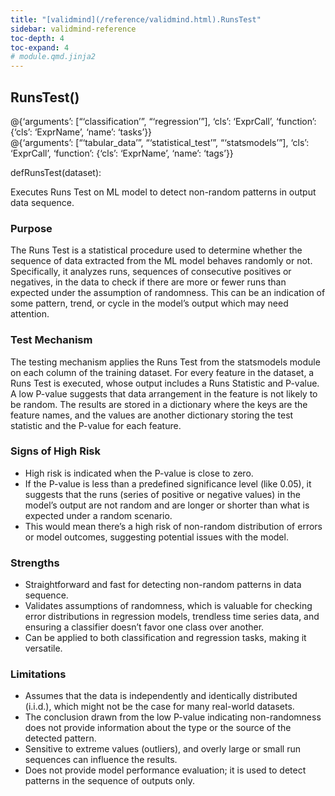 ```yaml
---
title: "[validmind](/reference/validmind.html).RunsTest"
sidebar: validmind-reference
toc-depth: 4
toc-expand: 4
# module.qmd.jinja2
---
```


<!-- function.qmd.jinja2 -->

## RunsTest[()]{.muted}

<!-- signatures.jinja2 -->

::: {.signature}

<div class="decorator">@<!-- types.jinja2 - format_type --><span class="n">{'arguments': ["'classification'", "'regression'"], 'cls': 'ExprCall', 'function': {'cls': 'ExprName', 'name': 'tasks'}}</span></div><div class="decorator">@<!-- types.jinja2 - format_type --><span class="n">{'arguments': ["'tabular_data'", "'statistical_test'", "'statsmodels'"], 'cls': 'ExprCall', 'function': {'cls': 'ExprName', 'name': 'tags'}}</span></div>
<span class="kw">def</span><span class="name">RunsTest</span>(<span class="param"><span class="n">dataset</span></span>):

:::

<!-- docstring.jinja2 -->

Executes Runs Test on ML model to detect non-random patterns in output data sequence.

### Purpose

The Runs Test is a statistical procedure used to determine whether the sequence of data extracted from the ML model behaves randomly or not. Specifically, it analyzes runs, sequences of consecutive positives or negatives, in the data to check if there are more or fewer runs than expected under the assumption of randomness. This can be an indication of some pattern, trend, or cycle in the model's output which may need attention.

### Test Mechanism

The testing mechanism applies the Runs Test from the statsmodels module on each column of the training dataset. For every feature in the dataset, a Runs Test is executed, whose output includes a Runs Statistic and P-value. A low P-value suggests that data arrangement in the feature is not likely to be random. The results are stored in a dictionary where the keys are the feature names, and the values are another dictionary storing the test statistic and the P-value for each feature.

### Signs of High Risk

- High risk is indicated when the P-value is close to zero.
- If the P-value is less than a predefined significance level (like 0.05), it suggests that the runs (series of positive or negative values) in the model's output are not random and are longer or shorter than what is expected under a random scenario.
- This would mean there's a high risk of non-random distribution of errors or model outcomes, suggesting potential issues with the model.

### Strengths

- Straightforward and fast for detecting non-random patterns in data sequence.
- Validates assumptions of randomness, which is valuable for checking error distributions in regression models, trendless time series data, and ensuring a classifier doesn't favor one class over another.
- Can be applied to both classification and regression tasks, making it versatile.

### Limitations

- Assumes that the data is independently and identically distributed (i.i.d.), which might not be the case for many real-world datasets.
- The conclusion drawn from the low P-value indicating non-randomness does not provide information about the type or the source of the detected pattern.
- Sensitive to extreme values (outliers), and overly large or small run sequences can influence the results.
- Does not provide model performance evaluation; it is used to detect patterns in the sequence of outputs only.
